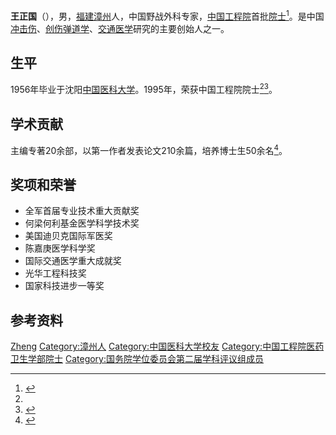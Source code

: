 {{Otheruses|other=名为王正国的其他人物|王正国}}

'''王正国'''（{{bd|1935年|12月12日}}），男，[[福建|福建]][[漳州|漳州]]人，中国野战外科专家，[[中国工程院|中国工程院]]首批[[院士|院士]]<ref name="#1">{{Cite book|title=中国科技统计年鉴 2016|last=国家统计局社会科技和文化产业统计司，科学技术部创新发展司编|location=北京|publisher=[[中国统计出版社|中国统计出版社]]|year=2016.11|isbn=978-7-5037-8032-5|pages=24-26}}</ref>。是中国[[冲击伤|冲击伤]]、[[创伤弹道学|创伤弹道学]]、[[交通医学|交通医学]]研究的主要创始人之一。

== 生平 ==
1956年毕业于沈阳[[中国医科大学|中国医科大学]]。1995年，荣获中国工程院院士<ref name="#1"/><ref>{{Cite book|title=中国药学年鉴 1996|last=《中国药学年鉴》编辑委员会编|publisher=北京：[[中国医药科技出版社|中国医药科技出版社]]|year=1997.06|isbn=7-5067-1706-9|pages=282-283}}</ref>。

== 学术贡献 ==
主编专著20余部，以第一作者发表论文210余篇，培养博士生50余名<ref>{{Cite web|url = http://www.cae.cn/cae/jsp/introduction.jsp?oid=20111231115345265360991|title = 王正国|accessdate = 2016-01-27|author = |date = |publisher = |archive-date = 2016-02-03|archive-url = https://web.archive.org/web/20160203012120/http://www.cae.cn/cae/jsp/introduction.jsp?oid=20111231115345265360991|dead-url = no}}</ref>。

== 奖项和荣誉 ==
* 全军首届专业技术重大贡献奖
* 何梁何利基金医学科学技术奖
* 美国迪贝克国际军医奖
* 陈嘉庚医学科学奖
* 国际交通医学重大成就奖
* 光华工程科技奖
* 国家科技进步一等奖

== 参考资料 ==
{{reflist}}

{{中国工程院医药卫生学部院士}}
{{国务院学位委员会第二届学科评议组/医学}}

{{Authority control}}
{{DEFAULTSORT:Wang王}}
[[Category:王姓|Zheng]]
[[Category:漳州人|Category:漳州人]]
[[Category:中国医科大学校友|Category:中国医科大学校友]]
[[Category:中国工程院医药卫生学部院士|Category:中国工程院医药卫生学部院士]]
[[Category:国务院学位委员会第二届学科评议组成员|Category:国务院学位委员会第二届学科评议组成员]]